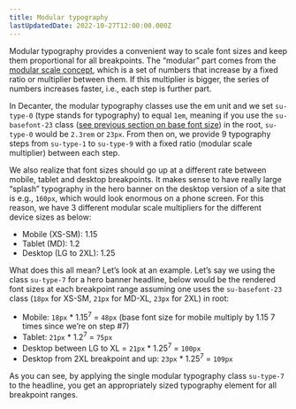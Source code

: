 ```yaml
---
title: Modular typography
lastUpdatedDate: 2022-10-27T12:00:00.000Z
---
```



Modular typography provides a convenient way to scale font sizes and keep them proportional for all breakpoints. The “modular” part comes from the [modular scale concept](https://alistapart.com/article/more-meaningful-typography/#section2), which is a set of numbers that increase by a fixed ratio or multiplier between them. If this multiplier is bigger, the series of numbers increases faster, i.e., each step is further part.

In Decanter, the modular typography classes use the em unit and we set `su-type-0` (type stands for typography) to equal `1em`, meaning if you use the `su-basefont-23` class ([see previous section on base font size](/for-developers/strategies-and-conventions/base-font-size-and-scales)) in the root, `su-type-0` would be `2.3rem` or `23px`. From then on, we provide 9 typography steps from `su-type-1` to `su-type-9` with a fixed ratio (modular scale multiplier) between each step.

We also realize that font sizes should go up at a different rate between mobile, tablet and desktop breakpoints. It makes sense to have really large “splash” typography in the hero banner on the desktop version of a site that is e.g., `160px`, which would look enormous on a phone screen. For this reason, we have 3 different modular scale multipliers for the different device sizes as below:
- Mobile (XS-SM): 1.15
- Tablet (MD): 1.2
- Desktop (LG to 2XL): 1.25

What does this all mean? Let’s look at an example. Let’s say we using the class `su-type-7` for a hero banner headline, below would be the rendered font sizes at each breakpoint range assuming one uses the `su-basefont-23` class (`18px` for XS-SM, `21px` for MD-XL, `23px` for 2XL) in root:
- Mobile: `18px` * 1.15<sup>7</sup> = `48px` (base font size for mobile multiply by 1.15 7 times since we’re on step #7)
- Tablet: `21px` * 1.2<sup>7</sup> = `75px`
- Desktop between LG to XL = `21px` * 1.25<sup>7</sup> = `100px`
- Desktop from 2XL breakpoint and up: `23px` * 1.25<sup>7</sup> = `109px`

As you can see, by applying the single modular typography class `su-type-7` to the headline, you get an appropriately sized typography element for all breakpoint ranges.
